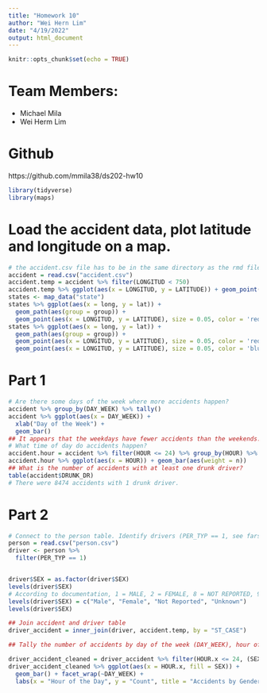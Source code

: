 ```yaml
---
title: "Homework 10"
author: "Wei Hern Lim"
date: "4/19/2022"
output: html_document
---
```

  
```r
knitr::opts_chunk$set(echo = TRUE)
```

# Team Members:
- Michael Mila
- Wei Herm Lim

# Github
https://github.com/mmila38/ds202-hw10

```r
library(tidyverse)
library(maps)
```

# Load the accident data, plot latitude and longitude on a map.

```r
# the accident.csv file has to be in the same directory as the rmd file
accident = read.csv("accident.csv")
accident.temp = accident %>% filter(LONGITUD < 750)
accident.temp %>% ggplot(aes(x = LONGITUD, y = LATITUDE)) + geom_point()
states <- map_data("state")
states %>% ggplot(aes(x = long, y = lat)) + 
  geom_path(aes(group = group)) +
  geom_point(aes(x = LONGITUD, y = LATITUDE), size = 0.05, color = 'red', data = accident.temp %>% filter(YEAR == 2016, LONGITUD < 0, LONGITUD > -130))
states %>% ggplot(aes(x = long, y = lat)) + 
  geom_path(aes(group = group)) +
  geom_point(aes(x = LONGITUD, y = LATITUDE), size = 0.05, color = 'red', data = accident.temp %>% filter(YEAR == 2016, LONGITUD < 0, LONGITUD > -130, DRUNK_DR == 1)) + 
  geom_point(aes(x = LONGITUD, y = LATITUDE), size = 0.05, color = 'blue', data = accident.temp %>% filter(YEAR == 2016, LONGITUD < 0, LONGITUD > -130, DRUNK_DR == 0))
```

# Part 1

```r
# Are there some days of the week where more accidents happen?
accident %>% group_by(DAY_WEEK) %>% tally()
accident %>% ggplot(aes(x = DAY_WEEK)) + 
  xlab("Day of the Week") +
  geom_bar()
## It appears that the weekdays have fewer accidents than the weekends.
# What time of day do accidents happen?
accident.hour = accident %>% filter(HOUR <= 24) %>% group_by(HOUR) %>% summarise(n = n()) 
accident.hour %>% ggplot(aes(x = HOUR)) + geom_bar(aes(weight = n))
## What is the number of accidents with at least one drunk driver?
table(accident$DRUNK_DR)
# There were 8474 accidents with 1 drunk driver.
```

# Part 2

```r
# Connect to the person table. Identify drivers (PER_TYP == 1, see fars manual ) and subset on them.
person = read.csv("person.csv")
driver <- person %>%
  filter(PER_TYP == 1)


driver$SEX = as.factor(driver$SEX)
levels(driver$SEX)
# According to documentation, 1 = MALE, 2 = FEMALE, 8 = NOT REPORTED, 9 = UNKNOWN
levels(driver$SEX) = c("Male", "Female", "Not Reported", "Unknown")
levels(driver$SEX)

## Join accident and driver table
driver_accident = inner_join(driver, accident.temp, by = "ST_CASE")

## Tally the number of accidents by day of the week (DAY_WEEK), hour of the day (HOUR) and gender (SEX). Visualize the results!

driver_accident_cleaned = driver_accident %>% filter(HOUR.x <= 24, (SEX == "Male" | SEX == "Female"))
driver_accident_cleaned %>% ggplot(aes(x = HOUR.x, fill = SEX)) + 
  geom_bar() + facet_wrap(~DAY_WEEK) + 
  labs(x = "Hour of the Day", y = "Count", title = "Accidents by Gender")
```



